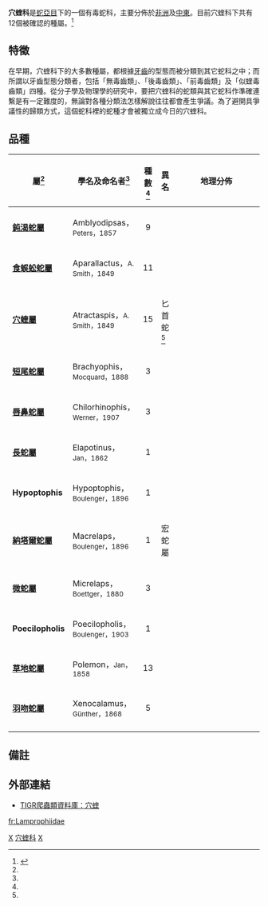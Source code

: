 {{Automatic Taxobox
| taxon = Atractaspidiae
| image = 
| image_caption = 
| authority = Günther，1858
}}

'''穴蝰科'''是[[蛇亞目|蛇亞目]]下的一個有毒蛇科，主要分佈於[[非洲|非洲]]及[[中東|中東]]。目前穴蝰科下共有12個被確認的種屬。<ref name="ITIS">{{ITIS|ID=563895|taxon=Atractaspididae|year=2007|date=17 August}}</ref>

==特徵==
在早期，穴蝰科下的大多數種屬，都根據[[牙齒|牙齒]]的型態而被分類到其它蛇科之中；而所謂以牙齒型態分類者，包括「無毒齒類」、「後毒齒類」、「前毒齒類」及「似蝰毒齒類」四種。從分子學及物理學的研究中，要把穴蝰科的蛇類與其它蛇科作準確連繫是有一定難度的，無論對各種分類法怎樣解說往往都會產生爭議。為了避開具爭議性的歸類方式，這個蛇科裡的蛇種才會被獨立成今日的穴蝰科。

==品種==
{|cellspacing=0 cellpadding=2 border=1 style="border-collapse: collapse;"
!bgcolor="#f0f0f0"|屬<ref name="ITIS"/>
!bgcolor="#f0f0f0"|學名及命名者<ref name="ITIS"/>
!bgcolor="#f0f0f0"|種數<ref name="ITIS"/>
!bgcolor="#f0f0f0"|異名
!bgcolor="#f0f0f0"|地理分佈
|-
|'''[[鈍渴蛇屬|鈍渴蛇屬]]'''
|Amblyodipsas，<small>Peters，1857</small>
|align="center"|9
|
|style="width:40%"|
|-
|'''[[食蜈蚣蛇屬|食蜈蚣蛇屬]]'''
|Aparallactus，<small>A. Smith，1849</small>
|align="center"|11
|
|
|-
|'''[[穴蝰屬|穴蝰屬]]'''
|Atractaspis，<small>A. Smith，1849</small>
|align="center"|15
|匕首蛇<ref name="ITIS"/>
|
|-
|'''[[短尾蛇屬|短尾蛇屬]]'''
|Brachyophis，<small>Mocquard，1888</small>
|align="center"|3
|
|
|-
|'''[[唇鼻蛇屬|唇鼻蛇屬]]'''
|Chilorhinophis，<small>Werner，1907</small>
|align="center"|3
|
|
|-
|'''[[長蛇屬|長蛇屬]]'''
|Elapotinus，<small>Jan，1862</small>
|align="center"|1
|
|
|-
|'''Hypoptophis'''
|Hypoptophis，<small>Boulenger，1896</small>
|align="center"|1
|
|
|-
|'''[[納塔爾蛇屬|納塔爾蛇屬]]'''
|Macrelaps，<small>Boulenger，1896</small>
|align="center"|1
|宏蛇屬
|
|-
|'''[[微蛇屬|微蛇屬]]'''
|Micrelaps，<small>Boettger，1880</small>
|align="center"|3
|
|
|-
|'''Poecilopholis'''
|Poecilopholis，<small>Boulenger，1903</small>
|align="center"|1
|
|
|-
|'''[[草地蛇屬|草地蛇屬]]'''
|Polemon，<small>Jan，1858</small>
|align="center"|13
|
|
|-
|'''[[羽吻蛇屬|羽吻蛇屬]]'''
|Xenocalamus，<small>Günther，1868</small>
|align="center"|5
|
|
|-
|}

==備註==
{{reflist}}

==外部連結==
*{{en}}[http://www.jcvi.org/reptiles/families/atractaspididae.php TIGR爬蟲類資料庫：穴蝰]
{{Snake_families}}
{{taxonbar}}

[[Category:蛇亞目|X]]
[[Category:穴蝰科|]]
[[Category:_1858年描述的分类群|X]]

[[fr:Lamprophiidae|fr:Lamprophiidae]]